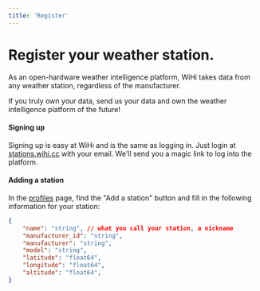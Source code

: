 ```yaml
---
title: 'Register'
---
```


# Register your weather station.

As an open-hardware weather intelligence platform, WiHi takes data from any weather station, regardless of the manufacturer. 

If you truly own your data, send us your data and own the weather intelligence platform of the future!

#### Signing up

Signing up is easy at WiHi and is the same as logging in. Just login at [stations.wihi.cc](stations.wihi.cc) with your email. We'll send you a magic link to log into the platform. 

#### Adding a station 

In the [profiles](https://stations.wihi.cc/profile) page, find the "Add a station" button and fill in the following information for your station:
```json
{
	"name": "string", // what you call your station, a nickname
	"manufacturer_id": "string",
	"manufacturer": "string",
	"model": "string",
	"latitude": "float64",
	"longitude": "float64",
	"altitude": "float64",
}
```
